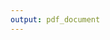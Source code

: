 ```yaml
---
output: pdf_document
---
```

<!--
\def\bibindent{1em}
\parskip=2\baselineskip \advance\parskip by 0pt plus 2pt
\setlength{\parindent}{0cm}

\setlength{\bibhang}{1em}
\setlength{\bibhang}{5em}
-->

\setlength{\parindent}{0cm}
\setlength{\parskip}{\medskipamount}


\chapter*{\bibname}
